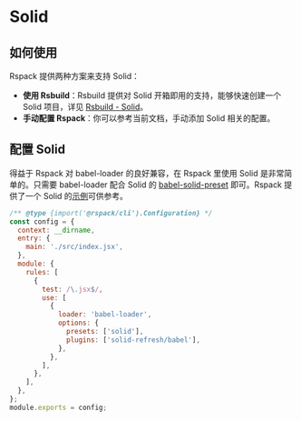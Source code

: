 # Solid

## 如何使用

Rspack 提供两种方案来支持 Solid：

- **使用 Rsbuild**：Rsbuild 提供对 Solid 开箱即用的支持，能够快速创建一个 Solid 项目，详见 [Rsbuild - Solid](https://rsbuild.dev/zh/guide/framework/solid)。
- **手动配置 Rspack**：你可以参考当前文档，手动添加 Solid 相关的配置。

## 配置 Solid

得益于 Rspack 对 babel-loader 的良好兼容，在 Rspack 里使用 Solid 是非常简单的。只需要 babel-loader 配合 Solid 的 [babel-solid-preset](https://www.npmjs.com/package/babel-preset-solid) 即可。Rspack 提供了一个 Solid 的[示例](https://github.com/rspack-contrib/rspack-examples/tree/main/rspack/solid)可供参考。

```js title="rspack.config.js"
/** @type {import('@rspack/cli').Configuration} */
const config = {
  context: __dirname,
  entry: {
    main: './src/index.jsx',
  },
  module: {
    rules: [
      {
        test: /\.jsx$/,
        use: [
          {
            loader: 'babel-loader',
            options: {
              presets: ['solid'],
              plugins: ['solid-refresh/babel'],
            },
          },
        ],
      },
    ],
  },
};
module.exports = config;
```
